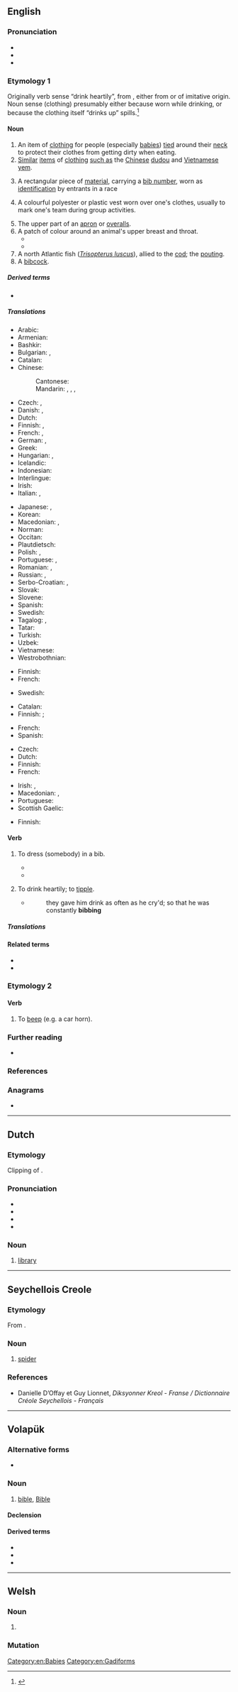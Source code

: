 {{also|Bib|BIB}}
==English==
{{multiple images
|direction = vertical
|image1=Baby eating baby food.jpg
|caption1=A baby wearing a '''bib''' (1) while being fed
|image2=Bib 2 (PSF).png
|caption2=The '''bib''' of an apron (5)
|image3=Lisa Harvey in Calgary 10k.jpg
|caption3=A runner wearing a '''bib''' (3) with the number 0798
|image4=US Navy 081107-N-3215T-004 Sailors assigned to the Arleigh Burke-class guided-missile destroyer USS Curtis Wilbur (DDG 54) and airmen from the Japan Self Defense Force Western Air Force shake hands before playing a soccer match.jpg
|caption4=Football players wearing red '''bibs''' (4) during a match
}}

===Pronunciation===
* {{audio|en|en-us-bib.ogg|Audio (US)}}
* {{IPA|en|/bɪb/}}
* {{rhymes|en|ɪb}}

===Etymology 1===
{{PIE root|en|peh₃}}
Originally verb sense “drink heartily”, from {{inh|en|enm|bibben}}, either from {{der|en|la|bibō||I drink}} or of imitative origin. Noun sense (clothing) presumably either because worn while drinking, or because the clothing itself “drinks up” spills.<ref>{{R:Online Etymology Dictionary}}</ref>

====Noun====
{{en-noun}}

# An item of [[clothing]] for people (especially [[baby|babies]]) [[tie]]d around their [[neck]] to protect their clothes from getting dirty when eating.
# [[similar|Similar]] [[item]]s of [[clothing]] [[such as]] the [[Chinese]] [[dudou]] and [[Vietnamese]] [[yem]].
# {{lb|en|sports}} A rectangular piece of [[material]], carrying a [[bib number]], worn as [[identification]] by entrants in a race
# {{lb|en|sports}} A colourful polyester or plastic vest worn over one's clothes, usually to mark one's team during group activities.
#: {{syn|en|pinny}}
# The upper part of an [[apron]] or [[overalls]].
# A patch of colour around an animal's upper breast and throat.
#* {{quote-book|en|year=1950|author=Arthur Cleveland Bent|title=Life Histories of North American Wagtails, Shrikes, Vireos, and their Allies|passage=In summer the whole throat and breast are black, but in winter plumage the throat is white bounded by a horseshoe-shaped black '''bib'''.}}
#* {{quote-book|en|year=2011|author=Arthur Peacock|title=Gettysburg the Cat| page=22| passage=He don't look anything like the captain. This here cat has got a nice thick black coat of fur with a nice white '''bib''' and white feet.}}
# A north Atlantic fish (''[[Trisopterus luscus]]''), allied to the [[cod]]; the [[pouting]].
# A [[bibcock]].

=====Derived terms=====
* {{l|en|best bib and tucker}}

=====Translations=====
{{trans-top|item of clothing for protecting other clothes while eating}}
* Arabic: {{t|ar|مِرْيَلَة}}
* Armenian: {{t+|hy|կրծկալ}}
* Bashkir: {{t|ba|күкрәксә}}
* Bulgarian: {{t|bg|лигавче}}, {{t+|bg|лигавник|m}}
* Catalan: {{t+|ca|pitet|m}}
* Chinese:
*: Cantonese: {{t|yue|口水肩|tr=hau²seoi²gin¹}}
*: Mandarin: {{t+|cmn|圍兜|sc=Hani}}, {{t+|cmn|围兜|tr=wéidōu|sc=Hani}}, {{t+|cmn|圍嘴兒}}, {{t+|cmn|围嘴儿|tr=wéizuǐr}}
* Czech: {{t+|cs|bryndák|m}}, {{t|cs|bryndáček|m}}
* Danish: {{t|da|hagesmæk|c}}, {{t|da|savlesmæk|c}}
* Dutch: {{t+|nl|slabbetje}}
* Finnish: {{t+|fi|ruokalappu}}, {{t|fi|leukalappu}}
* French: {{t+|fr|bavoir|m}}, {{t+|fr|bavette|f}}
* German: {{t+|de|Lätzchen|n}}, {{t+|de|Latz|m}}
* Greek: {{t+|el|σαλιάρα|f}}
* Hungarian: {{t+|hu|partedli}}, {{t+|hu|előke}}
* Icelandic: {{t+|is|smekkur|m}}
* Indonesian: {{t+|id|oto}}
* Interlingue: {{t|ie|bavette}}
* Irish: {{t|ga|bráidín|m}}
* Italian: {{t+|it|bavaglino|m}}, {{t+|it|bavaglio|m}}
{{trans-mid}}
* Japanese: {{t|ja|ビブ|tr=bibu}}, {{t|ja|涎掛け|tr=よだれかけ, yodarekake}}
* Korean: {{t|ko|턱받이}}
* Macedonian: {{t|mk|лигавче|n}}, {{t|mk|портикла|f}}
* Norman: {{t|nrf|bav'thette|f}} {{qualifier|Jersey}}
* Occitan: {{t|oc|bavarèl|m}}
* Plautdietsch: {{t|pdt|Schlaub|f}}
* Polish: {{t+|pl|śliniak|m}}, {{t+|pl|śliniaczek|m}}
* Portuguese: {{t|pt|babador}}, {{t+|pt|bibe|m}}
* Romanian: {{t+|ro|bărbiță|f}}, {{t+|ro|bavetă|f}}
* Russian: {{t+|ru|нагру́дник|m}}, {{t+|ru|слюня́вчик|m}}
* Serbo-Croatian: {{t+|sh|opršnjak|m}}, {{t+|sh|portikla|f}}
* Slovak: {{t|sk|podbradník|m}}
* Slovene: {{t|sl|slinček|m}}
* Spanish: {{t+|es|babero|m}}
* Swedish: {{t+|sv|haklapp|c}}
* Tagalog: {{t|tl|sapula}}, {{t|tl|salumbaba}}
* Tatar: {{t+|tt|күкрәкчә}}
* Turkish: {{t+|tr|önlük}}
* Uzbek: {{t+|uz|oshxoʻrak}}
* Vietnamese: {{t+|vi|yếm dãi}}
* Westrobothnian: {{t|gmq-bot|sickehlkraga|m}}
{{trans-bottom}}

{{trans-top|sports: piece of material carrying the bib number}}
* Finnish: {{t|fi|numerolappu}}
* French: {{t+|fr|dossard|m}}
{{trans-mid}}
* Swedish: {{t+|sv|nummerlapp}}
{{trans-bottom}}

{{trans-top|sports: colourful vest}}
* Catalan: {{t+|ca|peto|m}}
* Finnish: {{t|fi|peliliivi}}; {{t|fi|numeroliivi}} {{qualifier|with number}}
{{trans-mid}}
* French: {{t+|fr|chasuble|f}}
* Spanish: {{t+|es|peto|m}}
{{trans-bottom}}

{{trans-top|upper part of an apron or overalls}}
* Czech: {{t+|cs|lacl|m}}
* Dutch: {{t|nl|borstje, salopette}}
* Finnish: {{t|fi|rintalappu}}
* French: {{t+|fr|bavette|f}}
{{trans-mid}}
* Irish: {{t|ga|bibe|m}}, {{t|ga|sciúlán|m}}
* Macedonian: {{t|mk|лигавче|n}}, {{t|mk|портикла|f}}
* Portuguese: {{t+|pt|peitilho|m}}
* Scottish Gaelic: {{t|gd|biob|m}}
{{trans-bottom}}

{{trans-top|patch of colour around an animal's upper breast and throat}}
* Finnish: {{t|fi|kurkkulappu}}
{{trans-mid}}
{{trans-bottom}}

{{trans-see|''Trisopterus luscus''|pouting}}

{{trans-see|bibcock}}

====Verb====
{{en-verb|bibb}}

# {{lb|en|transitive}} To dress (somebody) in a bib.
#* {{quote-book|en|year=1990|author=Don Aslett|title=Don Aslett's Stain-buster's Bible: The Complete Guide to Spot Removal|passage=Wise women use them, but new fathers seldom seem to understand that one minute '''bibbing''' baby saves who knows how long swabbing, finding clean clothes, changing, and coddling later — not to mention laundry time.}}
#* {{quote-book|en|year=2011|author=Dawn Atkins|title=The Baby Connection|page=101|passage=Mel got Daniel into his chair and '''bibbed''' him up.}}
# {{lb|en|intransitive|archaic}} To drink heartily; to [[tipple]].
#* {{RQ:Locke Education|18}}
#*: they gave him drink as often as he cry'd; so that he was constantly '''bibbing'''

=====Translations=====
{{trans-see|to drink heavily|tipple}}

====Related terms====
* {{l|en|bibber}}
* {{l|en|bibble}}

===Etymology 2===

====Verb====
{{en-verb|bibb}}

# {{lb|en|informal}} To [[beep]] (e.g. a car horn).

===Further reading===
* {{pedia|bib (garment)}}

===References===
<references/>

===Anagrams===
* {{anagrams|en|a=bbi|IBB}}

[[Category:en:Babies]]
[[Category:en:Gadiforms]]

----

==Dutch==

===Etymology===
Clipping of {{m|nl|bibliotheek}}.

===Pronunciation===
* {{IPA|nl|/bip/}}
* {{audio|nl|Nl-bib.ogg|Audio}}
* {{hyphenation|nl|bib}}
* {{rhymes|nl|ip}}

===Noun===
{{nl-noun|f|-|-}}

# {{lb|nl|informal|Belgium}} [[library]]
#: {{syn|nl|bibliotheek|bieb}}

----

==Seychellois Creole==

===Etymology===
From {{der|crs|mg|biby||animal}}.

===Noun===
{{head|crs|noun}}

# [[spider]]

===References===
* Danielle D’Offay et Guy Lionnet, ''Diksyonner Kreol - Franse / Dictionnaire Créole Seychellois - Français''

----

==Volapük==

===Alternative forms===
* {{l|vo|Bib}}

===Noun===
{{vo-noun}}

# [[bible]], [[Bible]]

====Declension====
{{vo-decl-noun}}

====Derived terms====
* {{l|vo|bibik}}
* {{l|vo|bibiko}}
* {{l|vo|cilabib}}

----

==Welsh==

===Noun===
{{head|cy|mutated noun}}

# {{soft mutation of|cy|pib||pipe}}

===Mutation===
{{cy-mut|pib}}